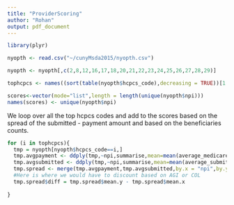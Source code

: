 ```yaml
---
title: "ProviderScoring"
author: "Rohan"
output: pdf_document
---
```


```r
library(plyr)
```

```r
nyopth <- read.csv("~/cunyMsda2015/nyopth.csv")

nyopth <- nyopth[,c(2,8,12,16,17,18,20,21,22,23,24,25,26,27,28,29)]

tophcpcs <- names((sort(table(nyopth$hcpcs_code),decreasing = TRUE))[1:10])

scores<-vector(mode="list",length = length(unique(nyopth$npi)))
names(scores) <- unique(nyopth$npi)
```


We loop over all the top hcpcs codes and add to the scores based on the spread of the submitted - payment amount and based on the beneficiaries counts.


```r
for (i in tophcpcs){
  tmp = nyopth[nyopth$hcpcs_code==i,]
  tmp.avgpayment <- ddply(tmp,~npi,summarise,mean=mean(average_medicare_payment_amt))
  tmp.avgsubmitted <- ddply(tmp,~npi,summarise,mean=mean(average_submitted_chrg_amt))
  tmp.spread <- merge(tmp.avgpayment,tmp.avgsubmitted,by.x = "npi",by.y = "npi")
  #Here is where we would have to discount based on AGI or COL
  tmp.spread$diff = tmp.spread$mean.y - tmp.spread$mean.x
  
}
```